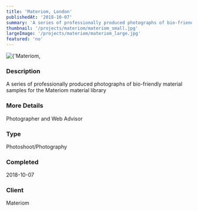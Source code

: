 ```yaml
---
title: 'Materiom, London'
publishedAt: '2018-10-07'
summary: 'A series of professionally produced photographs of bio-friendly material samples for the Materiom material library'
thumbnail: '/projects/materiom/materiom_small.jpg'
largeImage: '/projects/materiom/materiom_large.jpg'
featured: 'no'
---
```


<div className="relative w-full h-[400px] sm:h-[600px] md:h-[760px] lg:h-[920px]">
  <Image
    alt={'Materiom, London'}
    src={'/projects/materiom/materiom.jpg'}
    sizes="(max-width: 640px) 100%, 100%"
    fill={true}
    priority
    style={{
      objectFit: 'contain'
    }}
  />
</div>

### Description

A series of professionally produced photographs of bio-friendly material samples for the Materiom material library

### More Details

Photographer and Web Advisor

### Type

Photoshoot/Photography


### Completed
2018-10-07


### Client
Materiom

